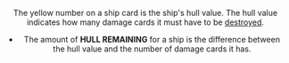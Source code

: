 <Header title="hull"/>

The yellow number on a ship card is the ship's hull value. The
hull value indicates how many damage cards it must have to be
[destroyed](/article/Destoryed).

<ImgCenter alt="Hull" src="/images/Hull.webp"/>
<TextCenter text="Hull Value on
a Ship Card"/>

* The amount of **HULL REMAINING** for a ship is the difference
between the hull value and the number of damage cards it has.